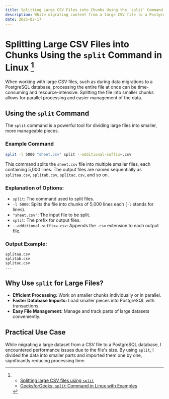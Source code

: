 ```yaml
---
title: Splitting Large CSV Files into Chunks Using the `split` Command in Linux  
description: While migrating content from a large CSV file to a PostgreSQL database, I discovered how to efficiently split the file into manageable chunks using the `split` command. This approach speeds up processing and simplifies handling large datasets.  
date: 2025-02-17  
---
```


# Splitting Large CSV Files into Chunks Using the `split` Command in Linux [^1]

When working with large CSV files, such as during data migrations to a PostgreSQL database, processing the entire file at once can be time-consuming and resource-intensive. Splitting the file into smaller chunks allows for parallel processing and easier management of the data.

## Using the `split` Command

The `split` command is a powerful tool for dividing large files into smaller, more manageable pieces.

### Example Command

```bash
split -l 5000 "sheet.csv" split --additional-suffix=.csv
```

This command splits the `sheet.csv` file into multiple smaller files, each containing 5,000 lines. The output files are named sequentially as `splitaa.csv`, `splitab.csv`, `splitac.csv`, and so on.

### Explanation of Options:

- `split`: The command used to split files.  
- `-l 5000`: Splits the file into chunks of 5,000 lines each (`-l` stands for lines).  
- `"sheet.csv"`: The input file to be split.  
- `split`: The prefix for output files.  
- `--additional-suffix=.csv`: Appends the `.csv` extension to each output file.  

### Output Example:

```
splitaa.csv
splitab.csv
splitac.csv
...
```

## Why Use `split` for Large Files?

- **Efficient Processing:** Work on smaller chunks individually or in parallel.  
- **Faster Database Imports:** Load smaller pieces into PostgreSQL with transactions.  
- **Easy File Management:** Manage and track parts of large datasets conveniently.  

## Practical Use Case

While migrating a large dataset from a CSV file to a PostgreSQL database, I encountered performance issues due to the file's size. By using `split`, I divided the data into smaller parts and imported them one by one, significantly reducing processing time.  

[^1]: - [Splitting large CSV files using `split`](https://stackoverflow.com/a/20721171/14187429)  
      - [GeeksforGeeks: `split` Command in Linux with Examples](https://www.geeksforgeeks.org/split-command-in-linux-with-examples/)  
